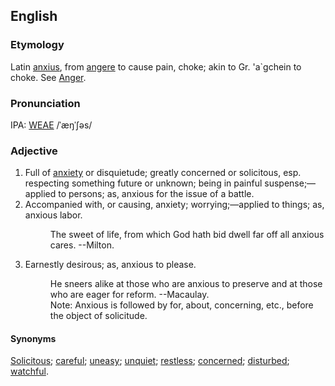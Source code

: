 ==English==
===Etymology===
Latin [[anxius]], from [[angere]] to cause pain, choke; akin to Gr. 'a`gchein to choke.  See [[Anger]].

===Pronunciation===
IPA: [[WEAE]] /ˈæŋˈʃəs/

===Adjective===
# Full of [[anxiety]] or disquietude; greatly concerned or solicitous, esp. respecting something future or unknown; being in painful suspense;&mdash;applied to persons; as, anxious for the issue of a battle.
# Accompanied with, or causing, anxiety; worrying;&mdash;applied to things; as, anxious labor.
#:    The sweet of life, from which God hath bid dwell far off all anxious cares. --Milton.
# Earnestly desirous; as, anxious to please.
#:    He sneers alike at those who are anxious to preserve and at those who are eager for reform. --Macaulay.
#:    Note: Anxious is followed by for, about, concerning, etc., before the object of solicitude.

====Synonyms====
[[Solicitous]]; [[careful]]; [[uneasy]]; [[unquiet]]; [[restless]]; [[concerned]]; [[disturbed]]; [[watchful]].

<!-- material copied from Webster's Revised Unabridged Dictionary (1913) -->